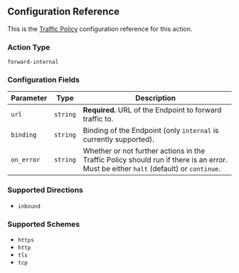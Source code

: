 ## Configuration Reference

This is the [Traffic Policy](/docs/http/traffic-policy/) configuration
reference for this action.

### Action Type

`forward-internal`

### Configuration Fields

| Parameter  | Type     | Description                                                                                                                          |
| ---------- | -------- | ------------------------------------------------------------------------------------------------------------------------------------ |
| `url`      | `string` | **Required.** URL of the Endpoint to forward traffic to.                                                                             |
| `binding`  | `string` | Binding of the Endpoint (only `internal` is currently supported).                                                                    |
| `on_error` | `string` | Whether or not further actions in the Traffic Policy should run if there is an error. Must be either `halt` (default) or `continue`. |

### Supported Directions

- `inbound`

### Supported Schemes

- `https`
- `http`
- `tls`
- `tcp`
